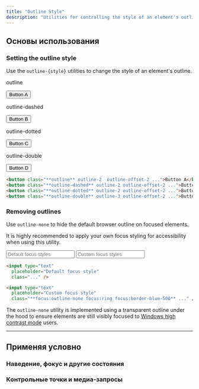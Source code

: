 ```yaml
---
title: "Outline Style"
description: "Utilities for controlling the style of an element's outline."
---
```




## Основы использования

### Setting the outline style

Use the `outline-{style}` utilities to change the style of an element's outline.

<Example>
  <div class="grid grid-cols-2 sm:grid-cols-4 gap-6 text-white text-sm font-semibold text-center">
    <div class="flex flex-col items-center shrink-0">
      <p class="font-medium text-sm text-gray-500 font-mono text-center mb-3">outline</p>
      <button class="px-4 py-2 font-semibold text-sm bg-white text-gray-700 border border-gray-300 rounded-md shadow-sm outline outline-2 outline-offset-2 outline-indigo-500">Button A</button>
    </div>
    <div class="flex flex-col items-center shrink-0">
      <p class="font-medium text-sm text-gray-500 font-mono text-center mb-3">outline-dashed</p>
      <button class="px-4 py-2 font-semibold text-sm bg-white text-gray-700 border border-gray-300 rounded-md shadow-sm outline-dashed outline-2 outline-offset-2 outline-indigo-500">Button B</button>
    </div>
    <div class="flex flex-col items-center shrink-0">
      <p class="font-medium text-sm text-gray-500 font-mono text-center mb-3">outline-dotted</p>
      <button class="px-4 py-2 font-semibold text-sm bg-white text-gray-700 border border-gray-300 rounded-md shadow-sm outline-dotted outline-2 outline-offset-2 outline-indigo-500">Button C</button>
    </div>
    <div class="flex flex-col items-center shrink-0">
      <p class="font-medium text-sm text-gray-500 font-mono text-center mb-3">outline-double</p>
      <button class="px-4 py-2 font-semibold text-sm bg-white text-gray-700 border border-gray-300 rounded-md shadow-sm outline-double outline-3 outline-offset-2 outline-indigo-500">Button D</button>
    </div>
  </div>
</Example>

```html
<button class="**outline** outline-2  outline-offset-2 ...">Button A</button>
<button class="**outline-dashed** outline-2 outline-offset-2 ...">Button B</button>
<button class="**outline-dotted** outline-2 outline-offset-2 ...">Button C</button>
<button class="**outline-double** outline-3 outline-offset-2 ...">Button D</button>
```

### Removing outlines

Use `outline-none` to hide the default browser outline on focused elements.

It is highly recommended to apply your own focus styling for accessibility when using this utility.

<Example hint="Focus the input to see the expected behaviour">
  <div class="flex flex-col sm:flex-row items-center justify-center gap-x-16 gap-y-8 px-0 sm:px-10 font-mono font-bold">
    <input type="text" placeholder="Default focus styles" class="font-sans block text-sm w-full py-2 px-3 border border-transparent ring-1 ring-gray-900/10 text-gray-500 rounded-lg shadow-sm" />
    <input type="text" placeholder="Custom focus styles" class="font-sans block text-sm w-full py-2 px-3 border border-transparent ring-1 ring-gray-900/10 text-gray-500 rounded-lg shadow-sm focus:outline-none focus:ring focus:ring-blue-300 focus:border-blue-500" />
  </div>
</Example>

```html
<input type="text"
  placeholder="Default focus style"
  class="..." />

<input type="text"
  placeholder="Custom focus style"
  class="**focus:outline-none focus:ring focus:border-blue-500** ..." />
```

The `outline-none` utility is implemented using a transparent outline under the hood to ensure elements are still visibly focused to [Windows high contrast mode](https://blogs.windows.com/msedgedev/2020/09/17/styling-for-windows-high-contrast-with-new-standards-for-forced-colors/) users.

---

## <Heading ignore>Применяя условно</Heading>

### <Heading ignore>Наведение, фокус и другие состояния</Heading>

<HoverFocusAndOtherStates defaultClass="outline" featuredClass="outline-dashed" />

### <Heading ignore>Контрольные точки и медиа-запросы</Heading>

<BreakpointsAndMediaQueries defaultClass="outline" featuredClass="outline-dashed" />
